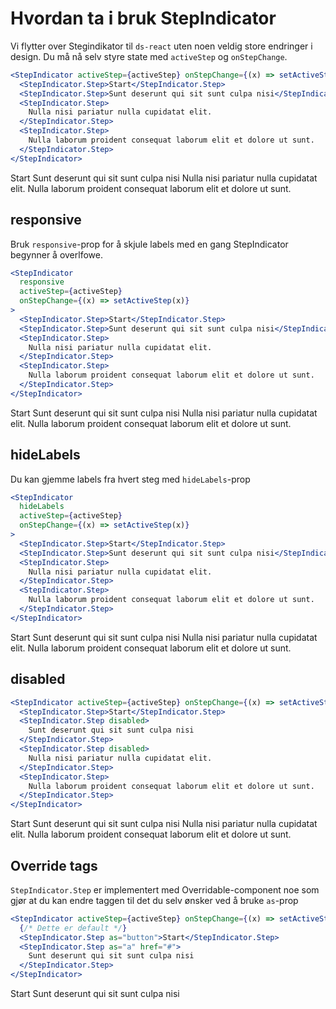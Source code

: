 
<Meta title="ds-react/step-indicator/intro" />

# Hvordan ta i bruk StepIndicator

Vi flytter over Stegindikator til `ds-react` uten noen veldig store endringer i design.
Du må nå selv styre state med `activeStep` og `onStepChange`.

```jsx
<StepIndicator activeStep={activeStep} onStepChange={(x) => setActiveStep(x)}>
  <StepIndicator.Step>Start</StepIndicator.Step>
  <StepIndicator.Step>Sunt deserunt qui sit sunt culpa nisi</StepIndicator.Step>
  <StepIndicator.Step>
    Nulla nisi pariatur nulla cupidatat elit.
  </StepIndicator.Step>
  <StepIndicator.Step>
    Nulla laborum proident consequat laborum elit et dolore ut sunt.
  </StepIndicator.Step>
</StepIndicator>
```

<Canvas>
  <StepIndicator activeStep={1} onStepChange={console.log}>
    <StepIndicator.Step>Start</StepIndicator.Step>
    <StepIndicator.Step>
      Sunt deserunt qui sit sunt culpa nisi
    </StepIndicator.Step>
    <StepIndicator.Step>
      Nulla nisi pariatur nulla cupidatat elit.
    </StepIndicator.Step>
    <StepIndicator.Step>
      Nulla laborum proident consequat laborum elit et dolore ut sunt.
    </StepIndicator.Step>
  </StepIndicator>
</Canvas>

## responsive

Bruk `responsive`-prop for å skjule labels med en gang StepIndicator begynner å overlfowe.

```jsx
<StepIndicator
  responsive
  activeStep={activeStep}
  onStepChange={(x) => setActiveStep(x)}
>
  <StepIndicator.Step>Start</StepIndicator.Step>
  <StepIndicator.Step>Sunt deserunt qui sit sunt culpa nisi</StepIndicator.Step>
  <StepIndicator.Step>
    Nulla nisi pariatur nulla cupidatat elit.
  </StepIndicator.Step>
  <StepIndicator.Step>
    Nulla laborum proident consequat laborum elit et dolore ut sunt.
  </StepIndicator.Step>
</StepIndicator>
```

<Canvas>
  <StepIndicator responsive activeStep={1} onStepChange={console.log}>
    <StepIndicator.Step>Start</StepIndicator.Step>
    <StepIndicator.Step>
      Sunt deserunt qui sit sunt culpa nisi
    </StepIndicator.Step>
    <StepIndicator.Step>
      Nulla nisi pariatur nulla cupidatat elit.
    </StepIndicator.Step>
    <StepIndicator.Step>
      Nulla laborum proident consequat laborum elit et dolore ut sunt.
    </StepIndicator.Step>
  </StepIndicator>
</Canvas>

## hideLabels

Du kan gjemme labels fra hvert steg med `hideLabels`-prop

```jsx
<StepIndicator
  hideLabels
  activeStep={activeStep}
  onStepChange={(x) => setActiveStep(x)}
>
  <StepIndicator.Step>Start</StepIndicator.Step>
  <StepIndicator.Step>Sunt deserunt qui sit sunt culpa nisi</StepIndicator.Step>
  <StepIndicator.Step>
    Nulla nisi pariatur nulla cupidatat elit.
  </StepIndicator.Step>
  <StepIndicator.Step>
    Nulla laborum proident consequat laborum elit et dolore ut sunt.
  </StepIndicator.Step>
</StepIndicator>
```

<Canvas>
  <StepIndicator hideLabels activeStep={1} onStepChange={console.log}>
    <StepIndicator.Step>Start</StepIndicator.Step>
    <StepIndicator.Step>
      Sunt deserunt qui sit sunt culpa nisi
    </StepIndicator.Step>
    <StepIndicator.Step>
      Nulla nisi pariatur nulla cupidatat elit.
    </StepIndicator.Step>
    <StepIndicator.Step>
      Nulla laborum proident consequat laborum elit et dolore ut sunt.
    </StepIndicator.Step>
  </StepIndicator>
</Canvas>

## disabled

```jsx
<StepIndicator activeStep={activeStep} onStepChange={(x) => setActiveStep(x)}>
  <StepIndicator.Step>Start</StepIndicator.Step>
  <StepIndicator.Step disabled>
    Sunt deserunt qui sit sunt culpa nisi
  </StepIndicator.Step>
  <StepIndicator.Step disabled>
    Nulla nisi pariatur nulla cupidatat elit.
  </StepIndicator.Step>
  <StepIndicator.Step>
    Nulla laborum proident consequat laborum elit et dolore ut sunt.
  </StepIndicator.Step>
</StepIndicator>
```

<Canvas>
  <StepIndicator activeStep={1} onStepChange={console.log}>
    <StepIndicator.Step>Start</StepIndicator.Step>
    <StepIndicator.Step disabled>
      Sunt deserunt qui sit sunt culpa nisi
    </StepIndicator.Step>
    <StepIndicator.Step disabled>
      Nulla nisi pariatur nulla cupidatat elit.
    </StepIndicator.Step>
    <StepIndicator.Step>
      Nulla laborum proident consequat laborum elit et dolore ut sunt.
    </StepIndicator.Step>
  </StepIndicator>
</Canvas>

## Override tags

`StepIndicator.Step` er implementert med Overridable-component noe som gjør at du kan endre taggen til
det du selv ønsker ved å bruke `as`-prop

```jsx
<StepIndicator activeStep={activeStep} onStepChange={(x) => setActiveStep(x)}>
  {/* Dette er default */}
  <StepIndicator.Step as="button">Start</StepIndicator.Step>
  <StepIndicator.Step as="a" href="#">
    Sunt deserunt qui sit sunt culpa nisi
  </StepIndicator.Step>
</StepIndicator>
```

<Canvas>
  <StepIndicator activeStep={1} onStepChange={console.log}>
    <StepIndicator.Step as="a" href="#">
      Start
    </StepIndicator.Step>
    <StepIndicator.Step as="button">
      Sunt deserunt qui sit sunt culpa nisi
    </StepIndicator.Step>
  </StepIndicator>
</Canvas>
